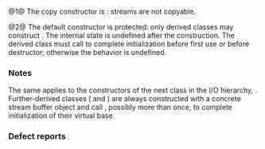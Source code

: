 {{cpp/io/ios_base/title|ios_base}}
{{cpp/io/ios_base/navbar}}
{{dcl begin}}
{{dcl rev begin|num=1}}
{{dcl|until=c++11|
private:
ios_base( const ios_base&amp; );
}}
{{dcl|since=c++11|1=
public:
ios_base( const ios_base&amp; ) = delete;
}}
{{dcl rev end}}
{{dcl|num=2|
protected:
ios_base();
}}
{{dcl end}}

@1@ The copy constructor is {{rev inl|until=c++11|private}}{{rev inl|since=c++11|deleted}}: streams are not copyable.

@2@ The default constructor is protected: only derived classes may construct {{tt|std::ios_base}}. The internal state is undefined after the construction. The derived class must call {{l2tf std|cpp/io/basic_ios/init}} to complete initialization before first use or before destructor; otherwise the behavior is undefined.

===Notes===
The same applies to the constructors of the next class in the I/O hierarchy, {{lc|std::basic_ios}}. Further-derived classes ({{lc|std::istream}} and {{lc|std::ostream}}) are always constructed with a concrete stream buffer object and call {{l2tf std|cpp/io/basic_ios/init}}, possibly more than once, to complete initialization of their virtual base.

===Defect reports===
{{dr list begin}}
{{dr list item|wg=lwg|dr=50|std=C++98|before=the copy constructor was not specified|after=specified as private}}
{{dr list item|wg=lwg|dr=220|std=C++98|before=the behavior of destroying a {{tt|std::ios_base}}&lt;br&gt;object before calling its {{ltf|cpp/io/basic_ios/init}} was not clear|after=the behavior is&lt;br&gt;undefined in this case}}
{{dr list item|wg=lwg|dr=1249|std=C++98|before=initialization did not need to be completed before first use|after=also needs to be completed}}
{{dr list end}}

{{langlinks|de|es|fr|it|ja|pt|ru|zh}}